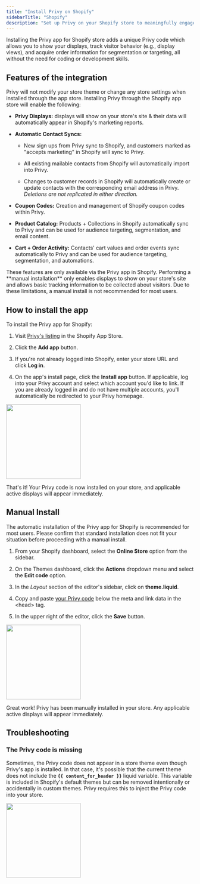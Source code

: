 ```yaml
---
title: "Install Privy on Shopify"
sidebarTitle: "Shopify"
description: "Set up Privy on your Shopify store to meaningfully engage with your customers."
---
```


Installing the Privy app for Shopify store adds a unique Privy code which allows you to show your displays, track visitor behavior (e.g., display views), and acquire order information for segmentation or targeting, all without the need for coding or development skills.

## Features of the integration

Privy will not modify your store theme or change any store settings when installed through the app store. Installing Privy through the Shopify app store will enable the following:

* **Privy Displays:** displays will show on your store's site & their data will automatically appear in Shopify's marketing reports.

* **Automatic Contact Syncs:**&#x20;

  * New sign ups from Privy sync to Shopify, and customers marked as "accepts marketing" in Shopify will sync to Privy.&#x20;

  * All existing mailable contacts from Shopify will automatically import into Privy. 

  * Changes to customer records in Shopify will automatically create or update contacts with the corresponding email address in Privy. *Deletions are not replicated in either direction.*

* **Coupon Codes:** Creation and management of Shopify coupon codes within Privy.

* **Product Catalog:** Products + Collections in Shopify automatically sync to Privy and can be used for audience targeting, segmentation, and email content.

* **Cart + Order Activity:** Contacts' cart values and order events sync automatically to Privy and can be used for audience targeting, segmentation, and automations.

<Warning>
  These features are only available via the Privy app in Shopify. Performing a **manual installation** only enables displays to show on your store's site and allows basic tracking information to be collected about visitors. Due to these limitations, a manual install is not recommended for most users. 
</Warning>

## How to install the app

To install the Privy app for Shopify:

1. Visit [Privy's listing](https://apps.shopify.com/privy) in the Shopify App Store. 

2. Click the **Add app** button. 

3. If you're not already logged into Shopify, enter your store URL and click **Log in**. 

4. On the app's install page, click the **Install app** button. If applicable, log into your Privy account and select which account you'd like to link. If you are already logged in and do not have multiple accounts, you'll automatically be redirected to your Privy homepage.

<img height="200" src="/images/integrations/install_privy_app_shopify.gif" />

That's it! Your Privy code is now installed on your store, and applicable active displays will appear immediately.

## Manual Install

The automatic installation of the Privy app for Shopify is recommended for most users. Please confirm that standard installation does not fit your situation before proceeding with a manual install. 

1. From your Shopify dashboard, select the **Online Store** option from the sidebar. 

2. On the Themes dashboard, click the **Actions** dropdown menu and select the **Edit code** option. 

3. In the *Layout* section of the editor's sidebar, click on **theme.liquid**.

4. Copy and paste [your Privy code](https://dashboard.privy.com/settings/widget) below the meta and link data in the \<head> tag. 

5. In the upper right of the editor, click the **Save** button.

<img height="200" src="/images/integrations/shopify_manual_install.gif" />

Great work! Privy has been manually installed in your store. Any applicable active displays will appear immediately. 

## Troubleshooting

### The Privy code is missing

Sometimes, the Privy code does not appear in a store theme even though Privy's app is installed. In that case, it's possible that the current theme does not include the **`{{ content_for_header }}`** liquid variable. This variable is included in Shopify's default themes but can be removed intentionally or accidentally in custom themes. Privy requires this to inject the Privy code into your store.

<img height="200" src="/images/integrations/shopify_content_for_header.png" />